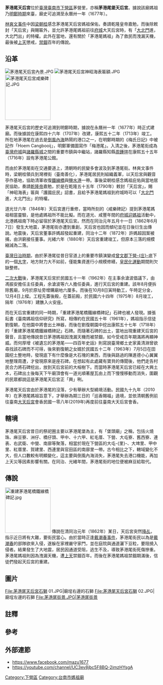 {{東亞廟宇
| img = File:茅港尾天后宮.JPG
| poj = Hm̂-káng-bóe Thian-hiō-kiong
| tl = Hm̂-káng-bué Thian-hiō-kiong
| img_capt = 
| image_width = 250px
| location = 臺灣臺南市下營區茅營里163號
| open_year = 永曆卅一年（1677年）
| type = 堡頭廟
| struct =  
| level = 
| cultural_collection =
| god = 天上聖母
| cere_date = 
|痾}}
'''茅港尾天后宮'''位於[[臺灣|臺灣]][[臺南市|臺南市]][[下營區|下營區]]茅營里，亦稱'''茅港尾堡天后宮'''{{r|張}}。據說該廟媽祖乃[[臺灣明鄭時期|明鄭時期]]來臺，廟史可追溯至永曆卅一年（1677年{{NoteTag|1=清康熙十六年。}}）{{NoteTag|1=相良吉哉《臺南州祠廟名鑑》則將創立年代記為康熙五十二年（1713年）{{r|相}}。}}{{r|張}}。

[[林爽文事件|林爽文事件]]中因[[梁朝桂|梁朝桂]]感念茅港尾天后宮媽祖保佑，奏請乾隆皇帝嘉勉，而後除敕封「天后宮」與賜匾外，並允許茅港尾媽祖前往[[臺灣府城|府城]]大天后宮時，有「[[拱辰門_(臺南市)|大北門]]進，大北門出」的特權{{r|張}}。此外在當地，還有關於「茅港尾媽祖」為了救民而洩漏天機，最後被[[上天|上天]]懲戒，[[禁錮|禁錮]]百年的傳說{{r|張2}}。

== 沿革 ==
[[File:茅港尾天后宮內景.JPG|thumb]]
[[File:茅港尾天后宮神昭海表匾額.JPG|thumb]]
[[File:茅港尾天后宮咸樂碑記.JPG|150px]]

茅港尾天后宮的歷史可追溯到明鄭時期，據說在永曆卅一年（1677年）時正式建廟{{r|張}}。而後據說在康熙四十六年（1707年）改建，康熙五十二年（1713年）竣工{{r|何|page=139}}。所在地茅港尾在過去是[[倒風內海|倒風內海]]熱鬧的港口之一，在明鄭時期的《梅氏日記》中被記作「Hoem Cangbooij」{{r|張}}，明鄭軍備圖寫作「梅港尾」{{r|張2}}。入清之後，茅港尾街成為[[臺灣府城|臺灣府城]]與[[諸羅縣城|諸羅縣城]]之間的重要市鎮與中繼站{{NoteTag|1=《[[諸羅縣志|諸羅縣志]]》中，寫說「邑治至府一路市鎮，此為最大」{{r|張}}。}}，諸羅縣知縣[[周鍾瑄|周鍾瑄]]在康熙五十五年（1716年）設有茅港尾公館{{r|張2}}。

而由於茅港尾街在交通要道上，清朝時的民變多會波及到茅港尾街{{r|張}}。林爽文事件時，梁朝桂領兵到灣裡街（臺南善化），茅港尾居民則組織義軍，以天后宮與觀音亭作基地，協助清軍收復[[鐵線里_(臺南市)|鐵線橋]]與[[鹽水區|鹽水港]]一帶{{r|張}}{{r|張2}}。事後梁朝桂感念媽祖庇佑與當地居民協助，奏請[[乾隆帝|乾隆帝]]嘉勉，於是在乾隆五十五年（1790年）敕封「天后宮」，賜「神昭海表」匾與「護國庇民」詔書，且給予茅港尾媽祖到府城時可以「[[拱辰門_(臺南市)|大北門]]進，大北門出」的特權{{NoteTag|1=臺灣府城鎮北坊為軍事重地，一般進香廟宇多從[[臺灣府城小南門|小南門]]進出{{r|張}}。而除了茅港尾媽祖之外，[[北港朝天宮|北港媽祖]]照例是從「小北門進，大北門出」，據說要到鎮北坊的「鎮臺衙」讓鎮臺參香後方可出城{{r|張|page=75}}。}}{{r|張}}。

道光廿六年（1846年）天后宮進行重修，當時所刻的〈咸樂碑記〉提到茅港尾媽祖相當靈驗，是他處媽祖所不能比擬{{r|張}}。而在道光、咸豐年間的[[府城迎媽祖|府城迎媽祖]]活動中，北港媽祖南下時必留宿於茅港尾天后宮{{r|張}}。然而在同治元年五月十一日（1862年6月7日）發生大地震，茅港尾街亦遭到重創，天后宮也因而傾圮並在日後衍生出傳說{{r|張2}}{{r|張}}。地震後，天后宮董事許媽超發起重建，同治十二年（1872年）許媽超因案被捕，由洪窮接任董事{{r|何|page=140}}。光緒六年（1880年）天后宮重建竣工{{r|張2}}，但原本三落的規模縮減為二落{{r|何|page=140}}。

[[臺灣日治時期|臺灣日治時期]]，由於茅港尾從昔日官道上的重要市鎮演變成[[曾文郡|曾文郡]][[下營庄|下營-{庄}-]]底下的一個[[大字|大字]]，地方財力大不如前，僅能集資進行小規模修繕，[[皇民化運動|皇民化運動]]期間則欠缺整修{{r|張}}。

[[二次大戰|二次大戰]]後，茅港尾天后宮於民國五十一年（1962年）在主事余滄波倡議下，由馮振安擔任主任委員，余滄波等六人擔任委員，進行天后宮的重建{{r|何|page=140}}。該年8月便拆除舊廟，9月於原址旁增購廟地六厘多{{r|何|page=140}}。而後在10月8日寅時動工，午時定分金，12月4日上樑{{r|何|page=140}}。工程先蓋後殿，在蓋前殿，於民國六十四年（1975年）8月竣工，隔年（1976年）建醮入火安座{{r|張}}{{r|張2}}{{r|何|page=140、141}}。

而在天后宮重建的同一時期，「重建茅港尾橋鐵線橋碑記」石碑也被人發現。據張耘書《臺南媽祖信仰研究》所寫，相傳約在民國五十年（1961年），媽祖指示信徒劉復朝，在他園中將會出土神器，而後在劉復朝園中挖出康熙五十七年（1718年）的「重建茅港尾橋鐵線橋碑記」石碑{{r|張}}。而隨著石碑的出土，當地出現重建天后宮的聲音，且當地傳說昔日茅港媽祖因洩漏天機而被禁錮，如今受戒百年期滿將再顯神威{{r|張}}。而何厚增《被遺忘的茅港尾——四百年史話》則寫說臺灣鄉土史家黃清淵曾欲尋找該石碑而不可得，後來劉復朝之女婿於民國五十二年（1963年）7月5日在田園挖土整地時，發現底下有什麼像是大石塊的東西，而後與路過的陳進德小心翼翼地整理周遭，才發現原來是座石碑{{r|何|page=101}}。在想起有此處藏有寶貝的傳聞後，他們走告村民合力將石碑挖出，放到天后宮前的大榕樹下{{r|何|page=101}}。而當時茅港尾天后宮已經在大興土木，石碑出土後每天下午廟頂會有一道光順著屋瓦由上而下慢慢移動而消失，圍觀的民眾都說這是茅港尾天后宮正「興」咧{{r|何|page=101}}。

茅港尾天后宮由於茅港尾的沒落，少有舉辦大型繞境活動{{r|張}}。民國九十九年（2010年）在茅港尾媽祖旨意下，才舉辦為期三日的「巡香賜福」遶境，並依清朝舊例前往臺南[[大天后宮|大天后宮]]會香{{r|張}}民國一零八年(2019年)再度前往臺南大天后宮會香。


== 轄境 ==
茅港尾天后宮昔日的祭祀圈主要以茅港尾堡為主，有「堡頭廟」之稱，包括火燒珠、麻豆寮、洲仔、橋仔頭、甲中、十六甲、紅毛厝、下營、大屯寮、舊西寮、連表、右武衛、中營、南廍等聚落，相當於現在下營區的大屯-{里}-、大埤里、甲中里、紅厝里、賀建里、西連里與官田區的南廍里一帶{{r|張}}。古今相比之下，轄域變化不大，但人口數較有明顯變化，這主要與倒風內海消失，茅港尾失去港口機能，再加上天災等因素影響有關{{r|張}}。在同治、光緒年間，茅港尾街的地位便被麻豆給取代{{r|張}}。

== 傳說 ==
[[File:重建茅港尾橋鐵線橋碑記.jpg|150px]]
傳說在清同治元年（1862年）某日，天后宮突然[[降乩|降乩]]，指示近日將有大難，要街民當心{{r|張}}{{r|張2}}{{r|何|page=72}}。由於當時正逢[[戴潮春事件|戴潮春事件]]，茅港尾街民以為是[[戴潮春|戴潮春]]的部隊欲來入侵，遂躲在家裡嚴守家門，並在庭院與通道灑下豆粒，要阻撓入侵者{{r|張}}{{r|張2}}{{r|何|page=72}}。結果發生了大地震，居民因通道受阻，逃生不及，導致茅港尾街死傷慘重{{r|張}}{{r|張2}}。茅港尾媽祖則因為洩漏天機，遭[[上天|上天]]禁錮百年{{r|張}}{{r|張2}}{{r|何|page=72}}。而後在茅港尾媽祖禁錮期滿後，信徒們發起天后宮的重建{{r|何|page=72}}。

== 圖片 ==
<gallery>
File:茅港尾天后宮石獅 01.JPG|廟埕右邊的石獅
File:茅港尾天后宮石獅 02.JPG|廟埕左邊的石獅
File:茅港尾街景.JPG|茅港尾街景
</gallery>

== 註釋 ==
{{NoteFoot}}

== 參考 ==
{{reflist|refs=
<ref name="張">{{cite book|author=張耘書 |title=《臺南媽祖信仰研究》 |publisher=臺南市政府文化局 |isbn=978-986-03-9415-3 |pages=頁265－274|date=2013年12月}}</ref>
<ref name="張2">{{cite book|author=張溪南 |title=《南瀛老街誌》 |publisher=臺南縣政府 |isbn=978-986-00-9689-7 |pages=頁112－120|date=2007年8月}}</ref>
<ref name="相">{{cite book|author=相良吉哉 |title=《臺南州祠廟名鑑》 |date=1933-08-18 |language=ja |edition=嘉邑城隍廟2002年3月再版 |publisher=臺灣日日新報社臺南支局 |location=臺南市錦町二丁目七七番地 |pages=頁99 }}</ref>
<ref name="何">{{cite book|author=何厚增 |title=《被遺忘的茅港尾——四百年史話》 |date=1997  }}</ref>
}}

== 外部連節 ==
{{commonscat|Maogangwei Tianhou Temple}}
*[https://www.facebook.com/mazu1677/ https://www.facebook.com/mazu1677]
*https://youtube.com/channel/UC3ev8jbc5F8BQ-2imzHYsgA

[[Category:下營區|Category:下營區]]
[[Category:台南市媽祖廟|Category:台南市媽祖廟]]